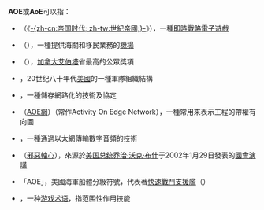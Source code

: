 '''AOE'''或'''AoE'''可以指：
* {{lang|en|'''A'''ge '''o'''f '''E'''mpires}}（《[[世紀帝國|-{zh-cn:帝国时代; zh-tw:世紀帝國;}-]]》），一種[[即时战略游戏|即時戰略]][[电子游戏|電子遊戲]]
* {{lang|en|'''A'''irport '''o'''f '''e'''ntry}}（{{le|入境航空站|Airport of entry}}），一種提供海關和移民業務的[[機場|機場]]
* {{lang|en|'''A'''lberta '''O'''rder of '''E'''xcellence}}（{{le|艾伯塔卓越獎|Alberta Order of Excellence}}），[[加拿大|加拿大]][[艾伯塔|艾伯塔]]省最高的公眾獎項
* {{lang|en|'''A'''rmy '''o'''f '''E'''xcellence}}，20世纪八十年代[[美國|美國]]的一種軍隊組織結構
* {{lang|en|[[ATA_over_Ethernet|'''A'''TA '''o'''ver '''E'''thernet]]}}，一種儲存網路化的技術及協定
* {{lang|en|'''A'''ctivity '''O'''n '''E'''dge}}（[[AOE網|AOE網]]）（常作Activity On Edge Network），一種常用來表示工程的帶權有向圖
* {{lang|en|'''A'''udio '''o'''ver '''E'''thernet}}，一種通過以太網傳輸數字音頻的技術
* {{lang|en|'''A'''xis '''o'''f '''e'''vil}}（[[邪惡軸心|邪惡軸心]]），來源於[[美国总统|美国总统]][[乔治·沃克·布什|乔治·沃克·布什]]于2002年1月29日發表的[[國會演講|國會演講]]
* 「AOE」，美國海軍船體分級符號，代表著[[快速戰鬥支援艦|快速戰鬥支援艦]]（{{lang|en|Fast combat support ship}}）
* {{lang|en|'''A'''rea '''o'''f '''E'''ffect}}，一种[[電子遊戲術語列表#其它_2|游戏术语]]，指范围性作用技能

{{disambig|Cat=三字拉丁字母縮寫消歧義}}